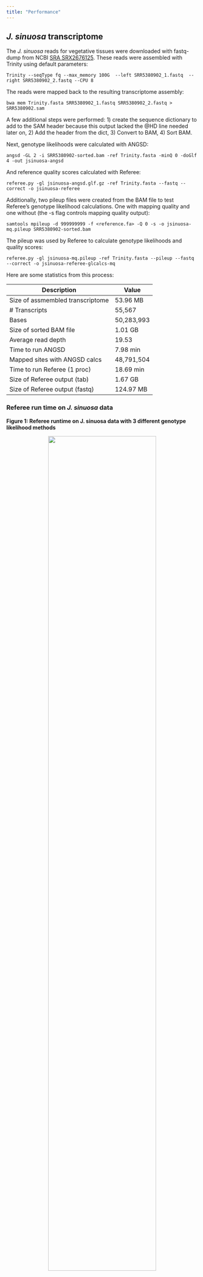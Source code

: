 ```yaml
---
title: "Performance"
---
```


## *J. sinuosa* transcriptome

The *J. sinuosa* reads for vegetative tissues were downloaded with fastq-dump from NCBI [SRA SRX2676125](https://www.ncbi.nlm.nih.gov/sra/SRX2676125[accn]). These reads were assembled with Trinity using default parameters:

```
Trinity --seqType fq --max_memory 100G  --left SRR5380902_1.fastq  --right SRR5380902_2.fastq --CPU 8
```

The reads were mapped back to the resulting transcriptome assembly:

```
bwa mem Trinity.fasta SRR5380902_1.fastq SRR5380902_2.fastq > SRR5380902.sam
```

A few additional steps were performed: 1) create the sequence dictionary to add to the SAM header because this output lacked the @HD line needed later on, 2) Add the header from the dict, 3) Convert to BAM, 4) Sort BAM.

Next, genotype likelihoods were calculated with ANGSD:

```
angsd -GL 2 -i SRR5380902-sorted.bam -ref Trinity.fasta -minQ 0 -doGlf 4 -out jsinuosa-angsd
```

And reference quality scores calculated with Referee:

```
referee.py -gl jsinuosa-angsd.glf.gz -ref Trinity.fasta --fastq --correct -o jsinuosa-referee
```

Additionally, two pileup files were created from the BAM file to test Referee's genotype likelihood calculations. One with mapping quality and one without (the -s flag controls mapping quality output):

```
samtools mpileup -d 999999999 -f <reference.fa> -Q 0 -s -o jsinuosa-mq.pileup SRR5380902-sorted.bam
```

The pileup was used by Referee to calculate genotype likelihoods and quality scores:

```
referee.py -gl jsinuosa-mq.pileup -ref Trinity.fasta --pileup --fastq --correct -o jsinuosa-referee-glcalcs-mq
```

Here are some statistics from this process:

<center>
| Description                          | Value         |
|--------------------------------------|---------------|
| Size of assmembled transcriptome     | 53.96 MB      |
| # Transcripts                        | 55,567        |
| Bases                                | 50,283,993    |
| Size of sorted BAM file              | 1.01 GB       |
| Average read depth                   | 19.53         |
| Time to run ANGSD                    | 7.98 min      |
| Mapped sites with ANGSD calcs        | 48,791,504    |
| Time to run Referee (1 proc)         | 18.69 min     |
| Size of Referee output (tab)         | 1.67 GB       |
| Size of Referee output (fastq)       | 124.97 MB     |
</center>

### Referee run time on *J. sinuosa* data

**Figure 1: Referee runtime on J. sinuosa data with 3 different genotype likelihood methods**

<center> ![](img/performance-plots/jsin-time.png){width=75%} </center>
</br>

### Referee memory usage on *J. sinuosa* data

**Figure 2: Referee max memory use on J. sinuosa data with 3 different genotype likelihood methods**

<center> ![](img/performance-plots/jsin-mem.png){width=75%} </center>
</br>

### Comparing scores from different genotype likelihood methods on *J. sinuosa* data

</br>
<center>
| Calculation method | $L_{mismatch}$ = 0 ($R_Q$ = 91) | Reference is N ($R_Q$ = -1) | No reads mapped ($R_Q$ = -2)   |
|--------------------|-------------------------------|-----------------------------|--------------------------------|
| ANGSD              | 1646845                       | 0                           | 1487227                        |
| Pileup without MQ  | 1648828                       | 0                           | 1478554                        |
| Pileup with MQ     | 4113594                       | 0                           | 1478554                        |
</center>

### Referee score distributions and read depth correlations with the three different methods

#### ANGSD

**Figure 3: Referee score distribution on J. sinuosa with ANGSD genotype likelihoods**

<center> ![](img/jsin-plots/jsin-referee-out-1proc-score-hist.png){width=75%} </center>
</br>

**Figure 4: Referee scores vs read depth on J. sinuosa with ANGSD genotype likelihoods**

<center> ![](img/jsin-plots/jsin-referee-out-1proc-score-v-depth.png){width=75%} </center>
</br>

#### Pileup (no MQ)

**Figure 5: Referee score distribution on J. sinuosa with pileup genotype likelihoods (no mapping quality)**

<center> ![](img/jsin-plots/jsin-referee-out-1proc-glcalcs-score-hist.png){width=75%} </center>
</br>

**Figure 6: Referee scores vs. read depth on J. sinuosa with pileup genotype likelihoods (no mapping quality)**

<center> ![](img/jsin-plots/jsin-referee-out-1proc-glcalcs-score-v-depth.png){width=75%} </center>
</br>

#### Pileup (with MQ)

**Figure 7: Referee score distribution on J. sinuosa with pileup genotype likelihoods (WITH mapping quality)**

<center> ![](img/jsin-plots/jsin-referee-out-1proc-glcalcs-mq-score-hist.png){width=75%} </center>
</br>

**Figure 8: Referee scores vs. read depth on J. sinuosa with pileup genotype likelihoods (WITH mapping quality)**

<center> ![](img/jsin-plots/jsin-referee-out-1proc-glcalcs-mq-score-v-depth.png){width=75%} </center>
</br>

### ANGSD scores vs. Referee pileup scores (no MQ)

**Figure 9: Referee scores from ANGSD genotype likelihoods vs. pileup genotype likelihoods (no mapping quality)**

<center> ![](img/jsin-plots/jsin-angsd-vs-glcalcs-score-v-score.png){width=75%} </center>
</br>

### Referee pileup scores (no MQ) vs. Referee pileup scores (with MQ)

**Figure 10: Referee scores from pileup genotype likelihoods (no mapping quality) vs. pileup genotype likelihoods (WITH mapping quality)**

<center> ![](img/jsin-plots/jsin-glcalcs-vs-glcalcs-mq-score-v-score.png){width=75%} </center>
</br>

### ANGSD scores vs. Referee pileup scores (no MQ, no BAQ)

Samtools mpileup's reported base quality scores actually undergo an adjustment. According to some [documentation](http://samtools.sourceforge.net/mpileup.shtml), this provides, "an efficient and effective way to rule out false SNPs caused by nearby INDELs." and, "is the Phred-scaled probability of the base being misaligned." This seems to take mapping quality into account, but it is unclear how. If I disabled this recalculation, Referee's scores from a pileup are more consistent with scores from ANGSD.

**Figure 11: Referee scores from ANGSD genotype likelihoods vs. pileup genotype likelihoods (no mapping quality, no BAQ)**

<center> ![](img/jsin-plots/jsin-angsd-vs-glcalcs-nobaq-score-v-score.png){width=75%} </center>
</br>

## Owl monkey genome

The owl monkey reference genome was obtained from NCBI [GCA_000952055.2_Anan_2.0](ftp://ftp.ncbi.nlm.nih.gov/genomes/all/GCA/000/952/055/GCA_000952055.2_Anan_2.0) and the reads were mapped back to this assembly by colleagues at Baylor for the Owl monkey pedigree project. The BAM file was split by scaffold for parallelizaiton of ANGSD calcs. This splitting shouldn't effect the Referee performance, though it means I don't have genome-wide score distributions.

Here are some statistics from this genome:

<center>
| Description                          | Value         |
|--------------------------------------|---------------|
| Size of assmembled genome            | 2.90 GB       |
| # Scaffolds                          | 22,922        |
| Bases                                | 2,861,668,348 |
| Size of sorted BAM file              | 561.67 GB     |
| Average read depth                   | 152.988       |
| Time to run ANGSD                    | 54.38 min     |
| Mapped sites with ANGSD calcs        | 2,664,619,299 |
| Time to run Referee (1 proc)         | 17.33 hrs     |
| Size of Referee output (tab)         | 7.6 GB        |
| Size of Referee output (fastq)       | 608 MB        |
| $L_{mismatch}$ = 0 ($R_Q$ = 91)      | 2,385,493,538 |
| Reference is N ($R_Q$ = -1)          | 173,395       |
| No reads mapped ($R_Q$ = -2)         | 197,049,049   |
</center>

### Referee run time on Owl monkey and *J. sinuosa* data

**Figure 12: Referee runtime on J. sinuosa and owl monkey data with 3 different genotype likelihood methods**

<center> ![](img/performance-plots/time.png){width=75%} </center>
</br>

### Referee memory usage on Owl monkey and *J. sinuosa* data

**Figure 13: Referee max memory use on J. sinuosa and owl monkey data with 3 different genotype likelihood methods**

<center> ![](img/performance-plots/mem.png){width=75%} </center>

